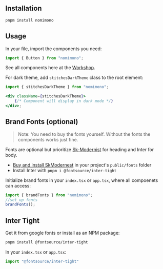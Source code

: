 ## Installation

```zsh
pnpm install nomimono
```

## Usage

In your file, import the components you need:

```jsx
import { Button } from "nomimono";
```

See all components here at the [Workshop](https://nomi-workshop.vercel.app/).

For dark theme, add `stitchesDarkTheme` class to the root element:

```jsx
import { stitchesDarkTheme } from "nomimono";

<div className={stitchesDarkTheme}>
	{/* Component will display in dark mode */}
</div>;
```

## Brand Fonts (optional)

> Note: You need to buy the fonts yourself. Without the fonts the components works just fine.

Fonts are optional but prioritize [Sk-Modernist](https://seankanedesign.gumroad.com/l/sk-modernist) for heading and Inter for body.

- [Buy and install SkModernest](https://seankanedesign.gumroad.com/l/sk-modernist) in your project's `public/fonts` folder
- Install Inter with `pnpm i @fontsource/inter-tight`

Initialize brand fonts in your `index.tsx` or `app.tsx`, where all compoenets can access:

```jsx
import { brandFonts } from "nomimono";
//set up fonts
brandFonts();
```

## Inter Tight

Get it from google fonts or install as an NPM package:

```zsh
pnpm install @fontsource/inter-tight
```

In your `index.tsx` or `app.tsx`:

```jsx
import "@fontsource/inter-tight"
```
